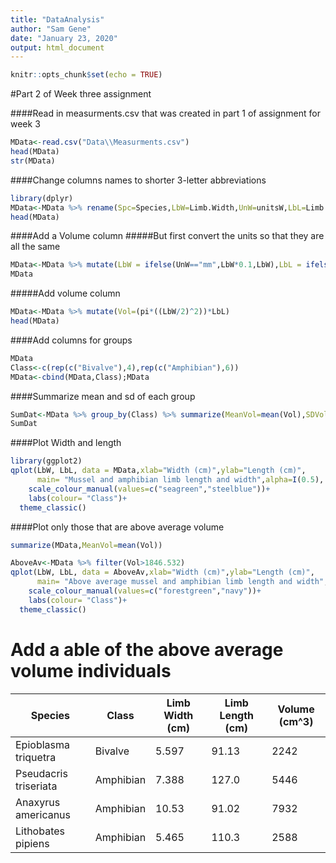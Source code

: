 ```yaml
---
title: "DataAnalysis"
author: "Sam Gene"
date: "January 23, 2020"
output: html_document
---
```


```r
knitr::opts_chunk$set(echo = TRUE)
```

#Part 2 of Week three assignment

####Read in measurments.csv that was created in part 1 of assignment for week 3
```r
MData<-read.csv("Data\\Measurments.csv")
head(MData)
str(MData)
```

####Change columns names to shorter 3-letter abbreviations
```r
library(dplyr)
MData<-MData %>% rename(Spc=Species,LbW=Limb.Width,UnW=unitsW,LbL=Limb.Length,UnL=unitsL)
head(MData)
```

####Add a Volume column
#####But first convert the units so that they are all the same
```r
MData<-MData %>% mutate(LbW = ifelse(UnW=="mm",LbW*0.1,LbW),LbL = ifelse(UnL=="mm",LbL*0.1,LbL),UnW = replace(UnW, UnW=="mm", "cm"),UnL = replace(UnL, UnL=="mm", "cm"))
MData

```

#####Add volume column
```r
MData<-MData %>% mutate(Vol=(pi*((LbW/2)^2))*LbL)
head(MData)
```

####Add columns for groups

```r
MData
Class<-c(rep(c("Bivalve"),4),rep(c("Amphibian"),6))
MData<-cbind(MData,Class);MData
```
####Summarize mean and sd of each group
```r
SumDat<-MData %>% group_by(Class) %>% summarize(MeanVol=mean(Vol),SDVol=sd(Vol),MeanWidth=mean(LbW),SDWidth=sd(LbW),MeanLength=mean(LbL),SDLength=sd(LbL))
SumDat
```
####Plot Width and length
```r
library(ggplot2)
qplot(LbW, LbL, data = MData,xlab="Width (cm)",ylab="Length (cm)", 
      main= "Mussel and amphibian limb length and width",alpha=I(0.5), shape=I(18),colour=Class, size=I(5))+
    scale_colour_manual(values=c("seagreen","steelblue"))+
    labs(colour= "Class")+
  theme_classic()
```

####Plot only those that are above average volume

```r
summarize(MData,MeanVol=mean(Vol))
```
```r
AboveAv<-MData %>% filter(Vol>1846.532)
qplot(LbW, LbL, data = AboveAv,xlab="Width (cm)",ylab="Length (cm)", 
      main= "Above average mussel and amphibian limb length and width",alpha=I(0.5), shape=I(19),colour=Class, size=I(5))+
    scale_colour_manual(values=c("forestgreen","navy"))+
    labs(colour= "Class")+
  theme_classic()
```

# Add a able of the above average volume individuals

Species | Class | Limb Width (cm) | Limb Length (cm) | Volume (cm^3)
-----------|--------|-----|-----|-----
Epioblasma triquetra | Bivalve | 5.597 |	91.13 | 2242
Pseudacris triseriata | Amphibian |	7.388	| 127.0	|	5446
Anaxyrus americanus	| Amphibian | 10.53	|	91.02	|	7932
Lithobates pipiens | Amphibian |	5.465 | 110.3	|	2588
